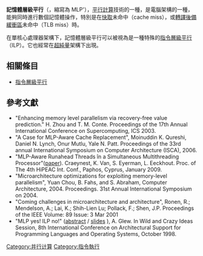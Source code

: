 {{noteTA
|T=zh-tw:記憶體層級平行;zh-cn:内存级并行
|G1=IT
|1=zh-tw:記憶體層級平行;zh-cn:内存级并行
}}
'''記憶體層級平行'''（{{lang-en|Memory-level parallelism}}，縮寫為 MLP'），[[平行計算|平行計算]]技術的一種，是電腦架構的一種，能夠同時進行數個記憶體操作，特別是在[[CPU快取|快取]]未命中（cache miss），或[[轉譯後備緩衝區|轉譯後備緩衝區]]未命中（TLB miss）時。

在單核心處理器架構下，記憶體層級平行可以被視為是一種特殊的[[指令層級平行|指令層級平行]]（ILP）。它也經常在[[超純量|超純量]]架構下出現。
==相關條目==
*[[指令層級平行|指令層級平行]]

== 參考文獻 ==
* "Enhancing memory level parallelism via recovery-free value prediction." H. Zhou and T. M. Conte.  Proceedings of the 17th Annual International Conference on Supercomputing, ICS 2003.
* "A Case for MLP-Aware Cache Replacement", Moinuddin K. Qureshi, Daniel N. Lynch, Onur Mutlu, Yale N. Patt.  Proceedings of the 33rd annual International Symposium on Computer Architecture (ISCA), 2006.
* "MLP-Aware Runahead Threads în a Simultaneous Multithreading Processor"([https://web.archive.org/web/20140116121328/http://users.elis.ugent.be/~kevcraey/pdf/hipeac09.pdf paper]). Craeynest, K. Van, S. Eyerman, L. Eeckhout. Proc. of The 4th HiPEAC Int. Conf., Paphos, Cyprus, January 2009.
* "Microarchitecture optimizations for exploiting memory-level parallelism", Yuan Chou, B. Fahs, and S. Abraham, Computer Architecture, 2004. Proceedings. 31st Annual International Symposium on 2004.
* "Coming challenges in microarchitecture and architecture", Ronen, R.; Mendelson, A.; Lai, K.; Shih-Lien Lu; Pollack, F.; Shen, J.P. Proceedings of the IEEE Volume: 89  Issue: 3  Mar 2001
* "MLP yes! ILP no!" ([http://www.cs.berkeley.edu/~kubitron/asplos98/abstracts/andrew_glew.pdf abstract] {{Wayback|url=http://www.cs.berkeley.edu/~kubitron/asplos98/abstracts/andrew_glew.pdf |date=20160303192413 }} / [http://www.cs.berkeley.edu/~kubitron/asplos98/slides/andrew_glew.pdf slides] {{Wayback|url=http://www.cs.berkeley.edu/~kubitron/asplos98/slides/andrew_glew.pdf |date=20160303190831 }}), A. Glew. In Wild and Crazy Ideas Session, 8th International Conference on Architectural Support for Programming Languages and Operating Systems, October 1998.

{{並行計算}}

[[Category:并行计算|Category:并行计算]]
[[Category:指令執行|Category:指令執行]]